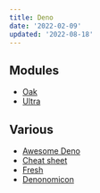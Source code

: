 ```yaml
---
title: Deno
date: '2022-02-09'
updated: '2022-08-18'
---
```


## Modules

-   [Oak](https://github.com/oakserver/oak)
-   [Ultra](https://github.com/exhibitionist-digital/ultra)

## Various

-   [Awesome Deno](https://github.com/denolib/awesome-deno)
-   [Cheat sheet](https://oscarotero.com/deno/)
-   [Fresh](https://fresh.deno.dev/)
-   [Denonomicon](https://denonomicon.deno.dev/)

